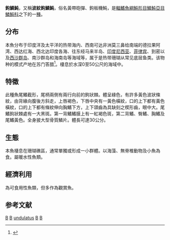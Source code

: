 {{Speciesbox 
| taxon = Balistapus undulatus
| authority = Park, 1797
| image = Balistapus undulatus (Nausicaä).jpg
| status = NE
| status_system = IUCN3.1
| synonyms = *''Balistes undulatus, Park, 1797''
*''Balistapus undulates, Park, 1797''
*''Balistopus undulatus, Park, 1797''
*''Balistes lineatus, Bloch & Schneider, 1801''
*''Balistes aculeatus viridis, Bennett, 1828''
}}
'''鉤鱗魨'''，又稱'''波紋鉤鱗魨'''，俗名黃帶砲彈、鉤板機魨，是[[輻鰭魚綱|輻鰭魚綱]][[魨形目|魨形目]][[鱗魨亞目|鱗魨亞目]][[鱗魨科|鱗魨科]]之下的一[[種|種]]。

==分布==
本魚分布于印度洋及太平洋的热带海内、西南可达非洲莫三鼻给南端的德拉果阿湾、西达红海、西北达印度各海、往东经马来半岛、[[印度尼西亚|印度尼西亚]]、[[菲律宾|菲律宾]]、到密以及[[西沙群岛|西沙群岛]]、南沙群岛和海南岛等海域等，属于是热带珊瑚从常见底层鱼类。该物种的模式产地在苏门答腊<ref name='id8765'>{{cite web| url =http://www.bioinfo.cn/db05/BjdwSpecies.php?action=view&id=8765| title =波纹钩鳞鲀| work =《中国动物物种编目数据库》| publisher =中国科学院微生物研究所| author =中国科学院动物研究所| accessdate =2009-04-16}}{{dead link|date=2018年4月 |bot=InternetArchiveBot |fix-attempted=yes }}</ref>。棲息於水深0至50公尺的海域中。

==特徵==
此種魚尾鰭截形，尾柄兩側有兩行向前的鉤狀棘。體呈綠色，有許多黃色波狀條紋，由背緣向腹後方斜走，上唇褐色，下唇中央有一黃色橫紋，口的上下都有黃色橫紋，口的上下都有條紋伸向胸鰭下方，上下頜齒為具缺刻之楔形齒，眼中大。尾鰭鉤狀棘處有一大黑斑。第一背鰭鰭膜上有一紅褐色斑，第二背鰭、臀鰭、胸鰭及尾鰭黃色。全身披大型骨質鱗片。體長可達30公分。

==生態==
本魚棲息在珊瑚礁區，通常單獨或形成一小群體。以海藻、無脊椎動物及小魚為食。屬暖水性魚類。

==經濟利用==
為可食用性魚類，但多作為觀賞魚。

==参考文献==
{{reflist}}
{{Taxonbar}}

[[Category:觀賞魚|B]]
[[Category:食用魚|B]]
[[Category:鱗魨科|undulatus]]
[[Category:單種屬魚類|B]]
[[Category:1797年描述的魚類|B]]